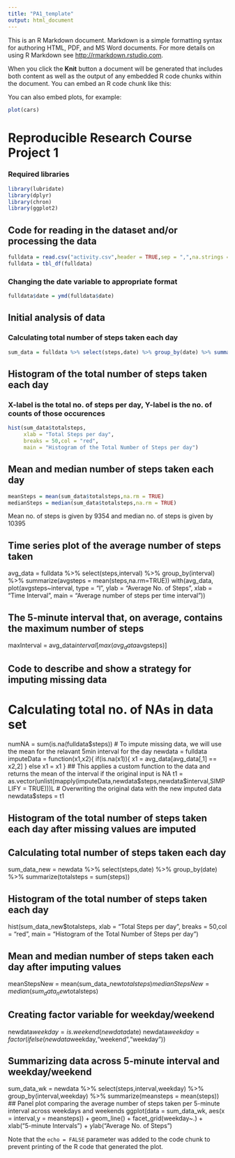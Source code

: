 ```yaml
---
title: "PA1_template"
output: html_document
---
```


This is an R Markdown document. Markdown is a simple formatting syntax for authoring HTML, PDF, and MS Word documents. For more details on using R Markdown see <http://rmarkdown.rstudio.com>.

When you click the **Knit** button a document will be generated that includes both content as well as the output of any embedded R code chunks within the document. You can embed an R code chunk like this:

You can also embed plots, for example:

```r
plot(cars)
```


# Reproducible Research Course Project 1
### Required libraries
```r
library(lubridate)
library(dplyr)
library(chron)
library(ggplot2)
```
## Code for reading in the dataset and/or processing the data
```r
fulldata = read.csv("activity.csv",header = TRUE,sep = ",",na.strings = "NA")
fulldata = tbl_df(fulldata)
```
### Changing the date variable to appropriate format
```r
fulldata$date = ymd(fulldata$date)
```
## Initial analysis of data
### Calculating total number of steps taken each day
```r
sum_data = fulldata %>% select(steps,date) %>% group_by(date) %>% summarize(totalsteps = sum(steps,na.rm=TRUE))
```
## Histogram of the total number of steps taken each day
### X-label is the total no. of steps per day, Y-label is the no. of counts of those occurences 
```r
hist(sum_data$totalsteps,
     xlab = "Total Steps per day",
     breaks = 50,col = "red",
     main = "Histogram of the Total Number of Steps per day")
```
## Mean and median number of steps taken each day
```r
meanSteps = mean(sum_data$totalsteps,na.rm = TRUE)
medianSteps = median(sum_data$totalsteps,na.rm = TRUE)
```
Mean no. of steps is given by 9354 and median no. of steps is given by 10395

## Time series plot of the average number of steps taken
avg_data = fulldata %>% select(steps,interval) %>% group_by(interval) %>% summarize(avgsteps = mean(steps,na.rm=TRUE))
with(avg_data,
     plot(avgsteps~interval,
          type = "l",
          ylab = "Average No. of Steps",
          xlab = "Time Interval",
          main = "Average number of steps per time interval"))

## The 5-minute interval that, on average, contains the maximum number of steps
maxInterval = avg_data$interval[max(avg_data$avgsteps)]

## Code to describe and show a strategy for imputing missing data
# Calculating total no. of NAs in data set
numNA = sum(is.na(fulldata$steps))
# To impute missing data, we will use the mean for the relavant 5min interval for the day
newdata = fulldata
imputeData = function(x1,x2){
  if(is.na(x1)){
    x1 = avg_data[avg_data[,1] == x2,2]
  }
  else
    x1 = x1
}
## This applies a custom function to the data and returns the mean of the interval if the original input is NA
t1 = as.vector(unlist(mapply(imputeData,newdata$steps,newdata$interval,SIMPLIFY = TRUE)))L
# Overwriting the original data with the new imputed data
newdata$steps = t1

## Histogram of the total number of steps taken each day after missing values are imputed
## Calculating total number of steps taken each day
sum_data_new = newdata %>% select(steps,date) %>% group_by(date) %>% summarize(totalsteps = sum(steps))

## Histogram of the total number of steps taken each day
hist(sum_data_new$totalsteps,
     xlab = "Total Steps per day",
     breaks = 50,col = "red",
     main = "Histogram of the Total Number of Steps per day")

## Mean and median number of steps taken each day after imputing values
meanStepsNew = mean(sum_data_new$totalsteps)
medianStepsNew = median(sum_data_new$totalsteps)


## Creating factor variable for weekday/weekend
newdata$weekday = is.weekend(newdata$date)
newdata$weekday = factor(ifelse(newdata$weekday,"weekend","weekday"))

## Summarizing data across 5-minute interval and weekday/weekend
sum_data_wk = newdata %>% select(steps,interval,weekday) %>% group_by(interval,weekday) %>% summarize(meansteps = mean(steps))
## Panel plot comparing the average number of steps taken per 5-minute interval across weekdays and weekends
ggplot(data = sum_data_wk, aes(x = interval,y = meansteps)) +
  geom_line() +
  facet_grid(weekday~.) + 
  xlab("5-minute Intervals") +
  ylab("Average No. of Steps")





Note that the `echo = FALSE` parameter was added to the code chunk to prevent printing of the R code that generated the plot.
